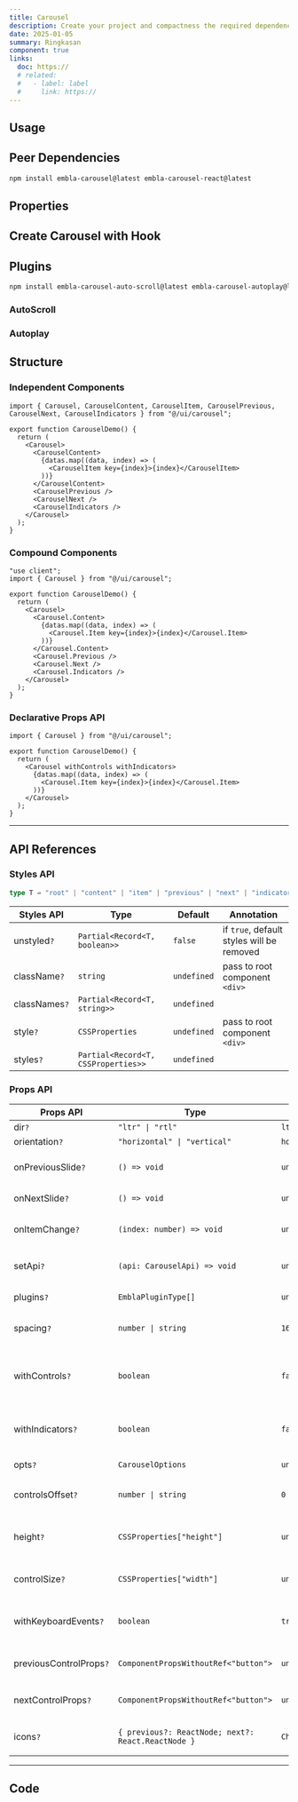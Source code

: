 ```yaml
---
title: Carousel
description: Create your project and compactness the required dependencies.
date: 2025-01-05
summary: Ringkasan
component: true
links:
  doc: https://
  # related:
  #   - label: label
  #     link: https://
---
```


## Usage

<CarouselDemosUsage />

## Peer Dependencies

```bash
npm install embla-carousel@latest embla-carousel-react@latest
```

## Properties

<CarouselDemosConfigurator />

## Create Carousel with Hook

<CarouselDemosConfiguratorHook />

## Plugins

```bash
npm install embla-carousel-auto-scroll@latest embla-carousel-autoplay@latest
```

### AutoScroll

<CarouselDemosAutoScrollPlugins />

### Autoplay

<CarouselDemosAutoplayPlugins />

## Structure

### Independent Components

```tsx
import { Carousel, CarouselContent, CarouselItem, CarouselPrevious, CarouselNext, CarouselIndicators } from "@/ui/carousel";

export function CarouselDemo() {
  return (
    <Carousel>
      <CarouselContent>
        {datas.map((data, index) => (
          <CarouselItem key={index}>{index}</CarouselItem>
        ))}
      </CarouselContent>
      <CarouselPrevious />
      <CarouselNext />
      <CarouselIndicators />
    </Carousel>
  );
}
```

### Compound Components

```tsx
"use client";
import { Carousel } from "@/ui/carousel";

export function CarouselDemo() {
  return (
    <Carousel>
      <Carousel.Content>
        {datas.map((data, index) => (
          <Carousel.Item key={index}>{index}</Carousel.Item>
        ))}
      </Carousel.Content>
      <Carousel.Previous />
      <Carousel.Next />
      <Carousel.Indicators />
    </Carousel>
  );
}
```

### Declarative Props API

```tsx
import { Carousel } from "@/ui/carousel";

export function CarouselDemo() {
  return (
    <Carousel withControls withIndicators>
      {datas.map((data, index) => (
        <Carousel.Item key={index}>{index}</Carousel.Item>
      ))}
    </Carousel>
  );
}
```

---

## API References

### Styles API

```ts
type T = "root" | "content" | "item" | "previous" | "next" | "indicators" | "indicator";
```

| Styles API    | Type                                | Default     | Annotation                                |
| ------------- | ----------------------------------- | ----------- | ----------------------------------------- |
| unstyled`?`   | `Partial<Record<T, boolean>>`       | `false`     | if `true`, default styles will be removed |
| className`?`  | `string`                            | `undefined` | pass to root component `<div>`            |
| classNames`?` | `Partial<Record<T, string>>`        | `undefined` |                                           |
| style`?`      | `CSSProperties`                     | `undefined` | pass to root component `<div>`            |
| styles`?`     | `Partial<Record<T, CSSProperties>>` | `undefined` |                                           |

### Props API

| Props API               | Type                                               | Default       | Annotation                                                    |
| ----------------------- | -------------------------------------------------- | ------------- | ------------------------------------------------------------- |
| dir`?`                  | `"ltr" \| "rtl"`                                   | `ltr`         |                                                               |
| orientation`?`          | `"horizontal" \| "vertical"`                       | `horizontal`  |                                                               |
| onPreviousSlide`?`      | `() => void`                                       | `undefined`   | Called when previous itemr is shown                           |
| onNextSlide`?`          | `() => void`                                       | `undefined`   | Called when next item is shown                                |
| onItemChange`?`         | `(index: number) => void`                          | `undefined`   | Called with slide index when slide changes                    |
| setApi`?`               | `(api: CarouselApi) => void`                       | `undefined`   | Called with item index when item changes                      |
| plugins`?`              | `EmblaPluginType[]`                                | `undefined`   | Called embla API as ref                                       |
| spacing`?`              | `number \| string`                                 | `16`          | Key of number to set gap between slides                       |
| withControls`?`         | `boolean`                                          | `false`       | Determines whether next/previous controls should be displayed |
| withIndicators`?`       | `boolean`                                          | `false`       | Determines whether indicators should be displayed             |
| opts`?`                 | `CarouselOptions`                                  | `undefined`   | Passing props `EmblaOptionsType`                              |
| controlsOffset`?`       | `number \| string`                                 | `0`           | Controls position of the next and previous controls           |
| height`?`               | `CSSProperties["height"]`                          | `undefined`   | Slides container `height`, required for vertical orientation  |
| controlSize`?`          | `CSSProperties["width"]`                           | `undefined`   | Controls size of the next and previous controls               |
| withKeyboardEvents`?`   | `boolean`                                          | `true`        | Determines whether arrow key should switch slides             |
| previousControlProps`?` | `ComponentPropsWithoutRef<"button">`               | `undefined`   | Props passed down to previous control                         |
| nextControlProps`?`     | `ComponentPropsWithoutRef<"button">`               | `undefined`   | Props passed down to next control                             |
| icons`?`                | `{ previous?: ReactNode; next?: React.ReactNode }` | `ChveronIcon` | Icon of the previous or next as control                       |

---

## Code

